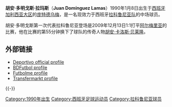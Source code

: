 {{noteta|G1=足球}}
{{Infobox football biography
| name = 胡安·多明戈斯
| image = [[File:Juan_Domínguez.jpg|180px]]
| fullname = Juan Domínguez Lamas
| birth_date  = {{birth date and age|1990|1|8|df=y}} 
| birth_place = [[蓬特德乌梅|庞特德乌梅]]
| countryofbirth = [[西班牙|西班牙]]
| height = 1.81米
| currentclub = [[拉科鲁尼亚竞技|拉科鲁尼亚]]
| clubnumber = 28
| position = [[中场|中场]]
| youthyears1 = | youthclubs1 = [[拉科鲁尼亚竞技|拉科鲁尼亚]]
| years1 = 2008– | clubs1 = [[拉科鲁尼亚竞技|拉科鲁尼亚B队]] | caps1 = 35 | goals1 = 1
| years2 = 2010– | clubs2 = [[拉科鲁尼亚竞技|拉科鲁尼亚]] | caps2 = 34 | goals2 = 0 
| nationalyears1 = | nationalteam1 = | nationalcaps1 = | nationalgoals1 = 
| pcupdate = 18 September 2011
| ntupdate =
}}
{{spanish name|Domínguez|Lamas}}
'''胡安·多明戈斯·拉玛斯'''（'''Juan Domínguez Lamas'''）1990年1月8日出生于[[西班牙|西班牙]][[加利西亚_(西班牙)|加利西亚大区]]的[[蓬特德乌梅|庞特德乌梅]]，是一名现效力于西班牙[[拉科鲁尼亚竞技|拉科鲁尼亚队]]的中场球员。

胡安·多明戈斯第一次代表拉科鲁尼亚登场是2009年12月13日1:1打平[[阿尔梅里亚足球俱乐部|阿尔梅里亚]]的比赛，他在比赛的第55分钟换下了球队的传奇人物[[胡安·卡洛斯·贝莱隆|胡安·卡洛斯·贝莱隆]]。

==外部链接==
*[https://web.archive.org/web/20150923221428/http://www.canaldeportivo.com/servlet/es.iris.servlets.Equipo?accion=1&ver=2&id_persona=22697&id_equipo=27 Deportivo official profile] {{es icon}}
*[http://www.bdfutbol.com/en/j/j12463.html BDFutbol profile] {{Wayback|url=http://www.bdfutbol.com/en/j/j12463.html |date=20170809211217 }}
*[http://www.futbolme.com/com/jugadores.asp?id_jugador=22725 Futbolme profile] {{Wayback|url=http://www.futbolme.com/com/jugadores.asp?id_jugador=22725 |date=20160304104617 }} {{es icon}}
*[http://www.transfermarkt.co.uk/en/juan-dominguez/leistungsdaten/spieler_72195.html Transfermarkt profile] {{Wayback|url=http://www.transfermarkt.co.uk/en/juan-dominguez/leistungsdaten/spieler_72195.html |date=20140325181344 }}

{{DEFAULTSORT:Dominguez Lamas, Juan}}
[[Category:1990年出生|Category:1990年出生]]
[[Category:西班牙足球运动员|Category:西班牙足球运动员]]
[[Category:拉科鲁尼亚球员|Category:拉科鲁尼亚球员]]
{{-}}
{{西班牙人小作品}}